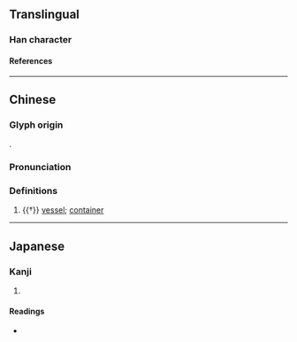 {{character info}}
==Translingual==

===Han character===
{{Han char|rn=32|rad=土|as=12|sn=15|four=|canj=GIST|ids=⿰土盛}}

====References====
{{Han ref|kx=0239.050|dkj=05474|hdz=10479.050|uh=58AD}}

----

==Chinese==
{{zh-forms|alt=㼩}}

===Glyph origin===
{{Han etym}}
{{Han compound|土|盛|ls=psc|c1=s|c2=p|t1=earth; clay}}.

===Pronunciation===
{{zh-pron
|m=shèng
|c=sing6
|mc=y
|oc=y
|cat=n
}}

===Definitions===
{{zh-hanzi}}

# {{†}} [[vessel]]; [[container]]

----

==Japanese==

===Kanji===
{{ja-kanji|grade=|rs=土12}}

# {{rfdef|ja|sort=土12}}

====Readings====
* {{ja-readings|on=[[せい]] (sei)|kun=}}